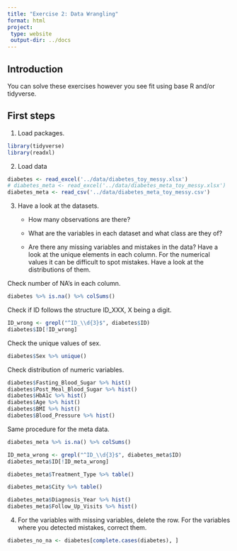 ```yaml
---
title: "Exercise 2: Data Wrangling"
format: html
project:
 type: website
 output-dir: ../docs
---
```


## Introduction 

You can solve these exercises however you see fit using base R and/or tidyverse.

## First steps 

1.  Load packages.

```r
library(tidyverse)
library(readxl)
```

2.  Load data

```r
diabetes <- read_excel('../data/diabetes_toy_messy.xlsx')
# diabetes_meta <- read_excel('../data/diabetes_meta_toy_messy.xlsx')
diabetes_meta <- read_csv('../data/diabetes_meta_toy_messy.csv')
```

3.  Have a look at the datasets.
    -   How many observations are there?

    -   What are the variables in each dataset and what class are they of?

    -   Are there any missing variables and mistakes in the data? Have a look at the unique elements in each column. For the numerical values it can be difficult to spot mistakes. Have a look at the distributions of them.

Check number of NA's in each column.

```r
diabetes %>% is.na() %>% colSums()
```

Check if ID follows the structure ID_XXX, X being a digit.

```r
ID_wrong <- grepl("^ID_\\d{3}$", diabetes$ID)
diabetes$ID[!ID_wrong]
```

Check the unique values of sex.

```r
diabetes$Sex %>% unique()
```

Check distribution of numeric variables.

```r
diabetes$Fasting_Blood_Sugar %>% hist()
diabetes$Post_Meal_Blood_Sugar %>% hist()
diabetes$HbA1c %>% hist()
diabetes$Age %>% hist()
diabetes$BMI %>% hist()
diabetes$Blood_Pressure %>% hist()
```

Same procedure for the meta data.

```r
diabetes_meta %>% is.na() %>% colSums()
```

```r
ID_meta_wrong <- grepl("^ID_\\d{3}$", diabetes_meta$ID)
diabetes_meta$ID[!ID_meta_wrong]
```

```r
diabetes_meta$Treatment_Type %>% table()
```

```r
diabetes_meta$City %>% table()
```

```r
diabetes_meta$Diagnosis_Year %>% hist()
diabetes_meta$Follow_Up_Visits %>% hist()
```

4.  For the variables with missing variables, delete the row. For the variables where you detected mistakes, correct them.

```r
diabetes_no_na <- diabetes[complete.cases(diabetes), ]

```
